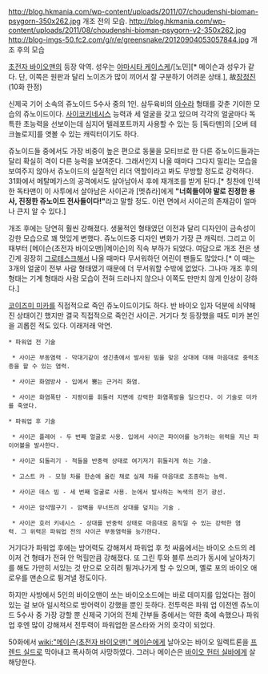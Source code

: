 http://blog.hkmania.com/wp-content/uploads/2011/07/choudenshi-bioman-psygorn-350x262.jpg
개조 전의 모습.
http://blog.hkmania.com/wp-content/uploads/2011/08/choudenshi-bioman-psygorn-v2-350x262.jpg
http://blog-imgs-50.fc2.com/g/r/e/greensnake/20120904053057844.jpg
개조 후의 모습

[[초전자 바이오맨]]의 등장 악역. 성우는 [[야마시타 케이스케]]/[노민][* 메이슨과 성우가 같다. 단, 이쪽은 원판과 달리 노이즈가 많이 끼어서 잘 구분하기 어려운 상태.], 故[[장정진]] (10화 한정)

신제국 기어 소속의 쥬노이드 5수사 중의 1인. 삼두육비의 [[아수라]] 형태를 갖춘 기이한 모습의 쥬노이드이다. [[사이코키네시스]] 능력과 세 얼굴을 갖고 있으며 각각의 얼굴마다 독특한 초능력을 선보이는데 심지어 텔레포트까지 사용할 수 있는 등 [독타맨]의 [오버 테크놀로지]를 엿볼 수 있는 캐릭터이기도 하다. 

쥬노이드들 중에서도 가장 비중이 높은 편으로 동물을 모티브로 한 다른 쥬노이드들과는 달리 확실히 격이 다른 능력을 보여준다. 그래서인지 나올 때마다 그다지 밀리는 모습을 보여주지 않아서 쥬노이드의 실질적인 리더 역할이라고 봐도 무방할 정도로 강력하다. 31화에서 메탈메가스의 공격에서도 살아남아서 후에 재개조를 받게 된다.[* 칭찬에 인색한 독타맨이 이 사투에서 살아남은 사이곤과 [멧츄라]에게 '''"너희들이야 말로 진정한 용사, 진정한 쥬노이드 전사들이다!"'''라고 말할 정도. 이런 면에서 사이곤의 존재감이 얼마나 큰지 알 수 있다.]

개조 후에는 당연히 훨씬 강해졌다. 생물적인 형태였던 이전과 달리 디자인이 금속성이 강한 모습으로 꽤 멋있게 변했다. 쥬노이드중 디자인 변화가 가장 큰 캐릭터. 그리고 이 때부터 [메이슨(초전자 바이오맨)|메이슨]의 직속 부하가 되었다. 여담으로 개조 전은 생긴게 굉장히 [[그로테스크]]해서 나올 때마다 무서워하던 어린이 팬들도 많았다.[* 이 때는 3개의 얼굴이 전부 사람 형태였기 때문에 더 무서워할 수밖에 없었다. 그나마 개조 후의 형태는 기계 형태라 사람 모습이 전혀 드러나지 않으나 이쪽도 만만치 않게 인상이 강하다.] 

[[코이즈미 미카]]를 직접적으로 죽인 쥬노이드이기도 하다. 반 바이오 입자 덕분에 쇠약해진 상태이긴 했지만 결국 직접적으로 죽인건 사이곤. 거기다 첫 등장했을 때도 미카 본인을 괴롭힌 적도 있다. 이래저래 악연. 

 * 파워업 전 기술 

  * 사이곤 부동염력 - 막대기같이 생긴총에서 발사된 빔을 맞은 상대에 대해 마음대로 중력조종을 할 수 있는 염력.

  * 사이곤 화염방사 - 입에서 뿜는 근거리 화염.

  * 사이곤 화염폭탄 - 지팡이를 휘둘러 지면에 강력한 화염폭발을 일으킨다. 이 기술로 미카를 죽였다.

 * 파워업 후 기술

  * 사이곤 플레어 - 두 번째 얼굴로 사용. 입에서 사이곤 파이어를 능가하는 위력을 지닌 파이어볼을 발사한다.

  * 사이곤 되돌리기 - 적들을 반중력 상태로 여기저기 휘둘리게 하는 기술.

  * 고스트 카 - 모형 차를 한손에 올린 채로 실제 차를 마음대로 조종하는 능력.

  * 사이곤 데스 빔 - 세 번째 얼굴로 사용. 눈에서 발사하는 녹색의 전기 광선.

  * 사이곤 암석떨구기 - 암벽을 무너뜨려 상대를 덮치는 기술 .

  * 사이곤 호러 키네시스 - 상대를 반중력 상태로 마음대로 움직일 수 있는 강력한 염력. 그 위력은 파워업 전의 사이곤 부동염력을 능가한다.

거기다가 파워업 후에는 방어력도 강해져서 파워업 후 첫 싸움에서는 바이오 소드의 레이저 건 형태가 전혀 안 먹힐만큼 강해졌다. 또 그린 투와 블루 쓰리가 동시에 날아차기를 해도 가만히 서있는 것 만으로 오히려 튕겨나가게 할 수 있으며, 옐로 포의 바이오 애로우를 맨손으로 튕겨낼 정도이다.

하지만 사방에서 5인의 바이오맨이 쏘는 바이오소드에는 바로 데미지를 입었다는 점이 있는 걸 보아 일시적으로 방어력이 강했을 뿐인 듯하다. 전투력은 파워 업 이전엔 쥬노이드 5수사 중 가장 강할 뿐 신제국 기어의 전체 간부들 중에서는 약한 축에 속했으나 파워업 후엔 많이 강해져서 전투력이 파워업한 몬스타와 거의 호각이 되었다. 

50화에서 [[wiki:"메이슨(초전자 바이오맨)" 메이슨]]에게 날아오는 바이오 일렉트론을 [[프렌드 실드]]로 막아내고 폭사하여 사망하였다. 그러나 메이슨은 [[바이오 헌터 실바]]에게 살해당한다.
